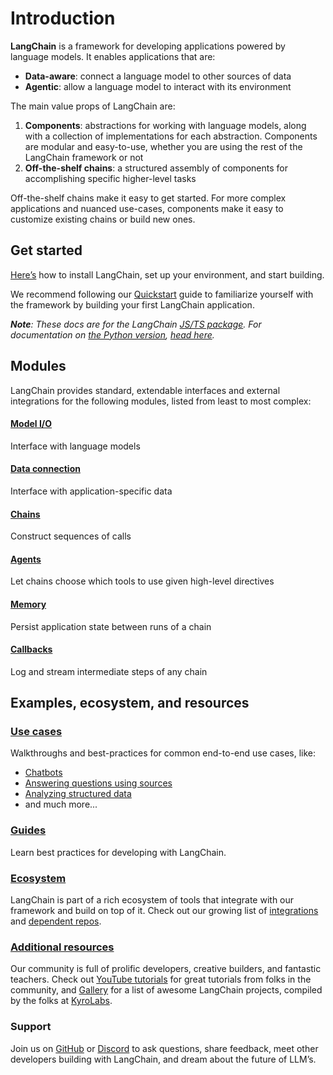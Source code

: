 # Introduction

**LangChain** is a framework for developing applications powered by language models. It enables applications that are:
- **Data-aware**: connect a language model to other sources of data
- **Agentic**: allow a language model to interact with its environment

The main value props of LangChain are:
1. **Components**: abstractions for working with language models, along with a collection of implementations for each abstraction. Components are modular and easy-to-use, whether you are using the rest of the LangChain framework or not
2. **Off-the-shelf chains**: a structured assembly of components for accomplishing specific higher-level tasks

Off-the-shelf chains make it easy to get started. For more complex applications and nuanced use-cases, components make it easy to customize existing chains or build new ones.

## Get started

[Here’s](/docs/get_started/installation.html) how to install LangChain, set up your environment, and start building.

We recommend following our [Quickstart](/docs/get_started/quickstart.html) guide to familiarize yourself with the framework by building your first LangChain application.

_**Note**: These docs are for the LangChain [JS/TS package](https://github.com/hwchase17/langchainjs). For documentation on [the Python version](https://github.com/hwchase17/langchain), [head here](https://python.langchain.com/docs)._

## Modules

LangChain provides standard, extendable interfaces and external integrations for the following modules, listed from least to most complex:

#### [Model I/O](/docs/modules/model_io/)
Interface with language models
#### [Data connection](/docs/modules/data_connection/)
Interface with application-specific data
#### [Chains](/docs/modules/chains/)
Construct sequences of calls
#### [Agents](/docs/modules/agents/)
Let chains choose which tools to use given high-level directives
#### [Memory](/docs/modules/memory/)
Persist application state between runs of a chain
#### [Callbacks](/docs/modules/callbacks/)
Log and stream intermediate steps of any chain

## Examples, ecosystem, and resources
### [Use cases](/docs/use_cases/)
Walkthroughs and best-practices for common end-to-end use cases, like:
- [Chatbots](/docs/use_cases/chatbots/)
- [Answering questions using sources](/docs/use_cases/question_answering/)
- [Analyzing structured data](/docs/use_cases/tabular.html)
- and much more...

### [Guides](/docs/guides/)
Learn best practices for developing with LangChain.

### [Ecosystem](/docs/ecosystem/)
LangChain is part of a rich ecosystem of tools that integrate with our framework and build on top of it. Check out our growing list of [integrations](/docs/ecosystem/integrations/) and [dependent repos](/docs/ecosystem/dependents.html).

### [Additional resources](/docs/additional_resources/)
Our community is full of prolific developers, creative builders, and fantastic teachers. Check out [YouTube tutorials](/docs/additional_resources/youtube.html) for great tutorials from folks in the community, and [Gallery](https://github.com/kyrolabs/awesome-langchain) for a list of awesome LangChain projects, compiled by the folks at [KyroLabs](https://kyrolabs.com).

<h3><span style={{color:"#2e8555"}}> Support </span></h3>

Join us on [GitHub](https://github.com/hwchase17/langchainjs) or [Discord](https://discord.gg/6adMQxSpJS) to ask questions, share feedback, meet other developers building with LangChain, and dream about the future of LLM’s.

